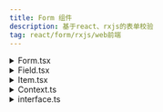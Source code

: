 ```yaml
---
title: Form 组件
description: 基于react、rxjs的表单校验
tag: react/form/rxjs/web前端
---
```



<FormExample />

<details>
  <summary>Form.tsx</summary>
  ```typescript file=src/shared/components/form/Form.tsx
  ```
</details>

<details>
  <summary>Field.tsx</summary>
  ```typescript file=src/shared/components/form/Field.tsx
  ```
</details>

<details>
  <summary>Item.tsx</summary>
  ```typescript file=src/shared/components/form/Item.tsx
  ```
</details>

<details>
  <summary>Context.ts</summary>
  ```typescript file=src/shared/components/form/Context.ts
  ```
</details>

<details>
  <summary>interface.ts</summary>
  ```typescript file=src/shared/components/form/interface.ts
  ```
</details>
